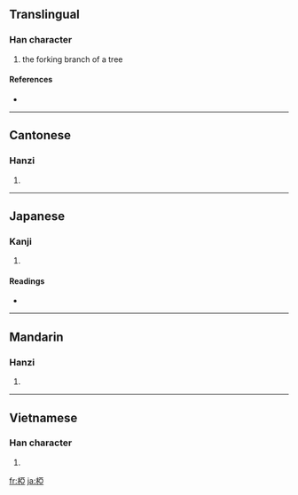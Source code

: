 {{see|桠}}
==Translingual==

===Han character===
{{Han char|rn=75|rad=木|as=08|sn=12|four=4191<sub>7</sub>|canj=木一中一 (DMLM)}}

# the forking branch of a tree

====References====
* {{Han ref|kx=0536.120|dkj=15025|dj=0924.020|hdz=21224.030|uh=690F|ud=26895|bh=D9B2|bd=55730}}

----

==Cantonese==

===Hanzi===
{{yue-hanzi|jyut=|y=nga4}}

# {{defn|Cantonese|sort=木08}}

----

==Japanese==

===Kanji===
{{ja-kanji|grade=|rs=木08}}

# {{defn|Japanese}}

====Readings====
* {{ja-readings|on=[[あ]] (a)|kun=[[また]] (mata)}}

----

==Mandarin==

===Hanzi===
{{cmn-hanzi|sim=桠|pin=[[yā]] ([[ya1]]), [[yá]] ([[ya2]])|wg=ya<sup>1</sup>, ya<sup>2</sup>}}

# {{defn|Mandarin|sort=木08}}

----

==Vietnamese==

===Han character===
{{vi-hantu|[[nha]], [[a]]|rs=木08}}

# {{defn|Vietnamese|sort=木08}}

[[fr:椏]]
[[ja:椏]]